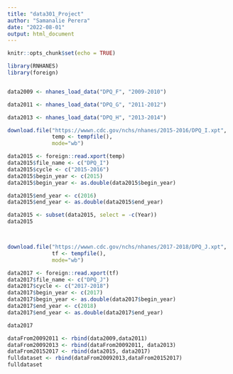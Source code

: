 ```yaml
---
title: "data301_Project"
author: "Samanalie Perera"
date: "2022-08-01"
output: html_document
---
```




```r
knitr::opts_chunk$set(echo = TRUE)
```

```r
library(RNHANES)
library(foreign)


data2009 <- nhanes_load_data("DPQ_F", "2009-2010")

data2011 <- nhanes_load_data("DPQ_G", "2011-2012")

data2013 <- nhanes_load_data("DPQ_H", "2013-2014")

download.file("https://wwwn.cdc.gov/nchs/nhanes/2015-2016/DPQ_I.xpt", 
              temp <- tempfile(), 
              mode="wb")

data2015 <- foreign::read.xport(temp)
data2015$file_name <- c("DPQ_I")
data2015$cycle <- c("2015-2016")
data2015$begin_year <- c(2015)
data2015$begin_year <- as.double(data2015$begin_year)

data2015$end_year <- c(2016)
data2015$end_year <- as.double(data2015$end_year)

data2015 <- subset(data2015, select = -c(Year))
data2015



download.file("https://wwwn.cdc.gov/nchs/nhanes/2017-2018/DPQ_J.xpt", 
              tf <- tempfile(), 
              mode="wb")

data2017 <- foreign::read.xport(tf)
data2017$file_name <- c("DPQ_J")
data2017$cycle <- c("2017-2018")
data2017$begin_year <- c(2017)
data2017$begin_year <- as.double(data2017$begin_year)
data2017$end_year <- c(2018)
data2017$end_year <- as.double(data2017$end_year)

data2017

dataFrom20092011 <- rbind(data2009,data2011)
dataFrom20092013 <- rbind(dataFrom20092011, data2013)
dataFrom20152017 <- rbind(data2015, data2017)
fulldataset <- rbind(dataFrom20092013,dataFrom20152017) 
fulldataset


```